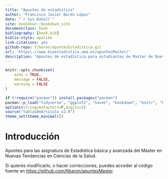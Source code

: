 --- 
title: "Apuntes de estadística"
author: "Francisco Javier Barón López"
date: "`r Sys.Date()`"
site: bookdown::bookdown_site
documentclass: book
bibliography: [book.bib]
biblio-style: apalike
link-citations: yes
github-repo: fjbaron/apuntesEstadistica.git
url: 'https\://www.bioestadistica.uma.es/apuntesMaster/'
description: "Apuntes de estadística para estudiantes de Master de Nuevas Tendencias"
---

```{r setup, include=FALSE}
knitr::opts_chunk$set(
	echo = TRUE,
	message = FALSE,
	warning = FALSE
)

if (!require("pacman")) install.packages("pacman")
pacman::p_load("tidyverse", "ggplot2", "haven", "bookdown", "knitr", "kableExtra","stargazer", "tableone","sjPlot","sjlabelled","sjmisc","gridExtra" )
options(stringsAsFactors=F,digits=2)
source("tablasDeArticulo_v2.R")
theme_set(theme_minimal())

```


# Introducción {-}

Apuntes para las asignatura de Estadística básica y avanzada del Máster en Nuevas Tendencias en Ciencias de la Salud.

Si quieres modificarlo, o hacer correcciones, puedes acceder al código fuente en [https://github.com/fjbaron/apuntesMaster](https://github.com/fjbaron/apuntesMaster).


